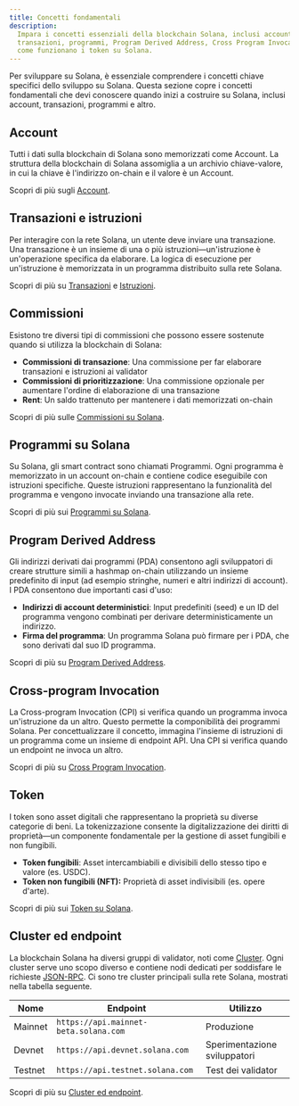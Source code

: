 ```yaml
---
title: Concetti fondamentali
description:
  Impara i concetti essenziali della blockchain Solana, inclusi account,
  transazioni, programmi, Program Derived Address, Cross Program Invocation e
  come funzionano i token su Solana.
---
```


Per sviluppare su Solana, è essenziale comprendere i concetti chiave specifici
dello sviluppo su Solana. Questa sezione copre i concetti fondamentali che devi
conoscere quando inizi a costruire su Solana, inclusi account, transazioni,
programmi e altro.

## Account

Tutti i dati sulla blockchain di Solana sono memorizzati come Account. La
struttura della blockchain di Solana assomiglia a un archivio chiave-valore, in
cui la chiave è l'indirizzo on-chain e il valore è un Account.

Scopri di più sugli [Account](/docs/core/accounts).

## Transazioni e istruzioni

Per interagire con la rete Solana, un utente deve inviare una transazione. Una
transazione è un insieme di una o più istruzioni—un'istruzione è un'operazione
specifica da elaborare. La logica di esecuzione per un'istruzione è memorizzata
in un programma distribuito sulla rete Solana.

Scopri di più su [Transazioni](/docs/core/transactions) e
[Istruzioni](/docs/core/transactions#instruction).

## Commissioni

Esistono tre diversi tipi di commissioni che possono essere sostenute quando si
utilizza la blockchain di Solana:

- **Commissioni di transazione**: Una commissione per far elaborare transazioni
  e istruzioni ai validator
- **Commissioni di prioritizzazione**: Una commissione opzionale per aumentare
  l'ordine di elaborazione di una transazione
- **Rent**: Un saldo trattenuto per mantenere i dati memorizzati on-chain

Scopri di più sulle [Commissioni su Solana](/docs/core/fees).

## Programmi su Solana

Su Solana, gli smart contract sono chiamati Programmi. Ogni programma è
memorizzato in un account on-chain e contiene codice eseguibile con istruzioni
specifiche. Queste istruzioni rappresentano la funzionalità del programma e
vengono invocate inviando una transazione alla rete.

Scopri di più sui [Programmi su Solana](/docs/core/programs).

## Program Derived Address

Gli indirizzi derivati dai programmi (PDA) consentono agli sviluppatori di
creare strutture simili a hashmap on-chain utilizzando un insieme predefinito di
input (ad esempio stringhe, numeri e altri indirizzi di account). I PDA
consentono due importanti casi d'uso:

- **Indirizzi di account deterministici**: Input predefiniti (seed) e un ID del
  programma vengono combinati per derivare deterministicamente un indirizzo.
- **Firma del programma**: Un programma Solana può firmare per i PDA, che sono
  derivati dal suo ID programma.

Scopri di più su [Program Derived Address](/docs/core/pda).

## Cross-program Invocation

La Cross-program Invocation (CPI) si verifica quando un programma invoca
un'istruzione da un altro. Questo permette la componibilità dei programmi
Solana. Per concettualizzare il concetto, immagina l'insieme di istruzioni di un
programma come un insieme di endpoint API. Una CPI si verifica quando un
endpoint ne invoca un altro.

Scopri di più su [Cross Program Invocation](/docs/core/cpi).

## Token

I token sono asset digitali che rappresentano la proprietà su diverse categorie
di beni. La tokenizzazione consente la digitalizzazione dei diritti di
proprietà—un componente fondamentale per la gestione di asset fungibili e non
fungibili.

- **Token fungibili**: Asset intercambiabili e divisibili dello stesso tipo e
  valore (es. USDC).
- **Token non fungibili (NFT):** Proprietà di asset indivisibili (es. opere
  d'arte).

Scopri di più sui [Token su Solana](/docs/core/tokens).

## Cluster ed endpoint

La blockchain Solana ha diversi gruppi di validator, noti come
[Cluster](/docs/references/clusters). Ogni cluster serve uno scopo diverso e
contiene nodi dedicati per soddisfare le richieste [JSON-RPC](/docs/rpc/). Ci
sono tre cluster principali sulla rete Solana, mostrati nella tabella seguente.

| Nome    | Endpoint                              | Utilizzo                     |
| ------- | ------------------------------------- | ---------------------------- |
| Mainnet | `https://api.mainnet-beta.solana.com` | Produzione                   |
| Devnet  | `https://api.devnet.solana.com`       | Sperimentazione sviluppatori |
| Testnet | `https://api.testnet.solana.com`      | Test dei validator           |

Scopri di più su [Cluster ed endpoint](/docs/references/clusters).
